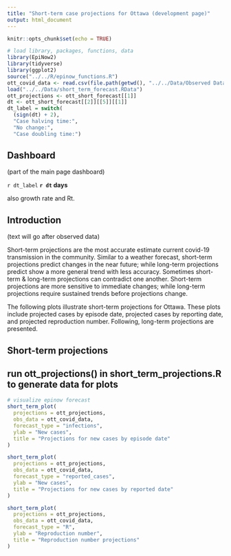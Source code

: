 ```yaml
---
title: "Short-term case projections for Ottawa (development page)"
output: html_document
---
```


```r
knitr::opts_chunk$set(echo = TRUE)
```

```r
# load library, packages, functions, data
library(EpiNow2)
library(tidyverse)
library(ggplot2)
source("../../R/epinow_functions.R")
ott_covid_data <- read.csv(file.path(getwd(), "../../Data/Observed Data/OPH_Observed_COVID_Data.csv"))
load("../../Data/short_term_forecast.RData")
ott_projections <- ott_short_forecast[[1]]
dt <- ott_short_forecast[[2]][[5]][[1]]
dt_label = switch( 
  (sign(dt) + 2),
  "Case halving time:",
  "No change:",
  "Case doubling time:")
```

## Dashboard 

(part of the main page dashboard)

`r dt_label` **`r dt` days**

also growth rate and Rt.

## Introduction 

(text will go after observed data)

Short-term projections are the most accurate estimate current covid-19 transmission in the community. Similar to a weather forecast, short-term projections predict changes in the near future; while long-term projections predict show a more general trend with less accuracy. Sometimes short-term & long-term projections can contradict one another. Short-term projections are more sensitive to immediate changes; while long-term projections require sustained trends before projections change. 

The following plots illustrate short-term projections for Ottawa. These plots include projected cases by episode date, projected cases by reporting date, and projected reproduction number. Following, long-term projections are presented.

## Short-term projections

## run ott_projections() in short_term_projections.R to generate data for plots

```r
# visualize epinow forecast
short_term_plot(
  projections = ott_projections,
  obs_data = ott_covid_data,
  forecast_type = "infections",
  ylab = "New cases",
  title = "Projections for new cases by episode date"
)

short_term_plot(
  projections = ott_projections,
  obs_data = ott_covid_data,
  forecast_type = "reported_cases",
  ylab = "New cases",
  title = "Projections for new cases by reported date"
)

short_term_plot(
  projections = ott_projections,
  obs_data = ott_covid_data,
  forecast_type = "R",
  ylab = "Reproduction number",
  title = "Reproduction number projections"
)
```
